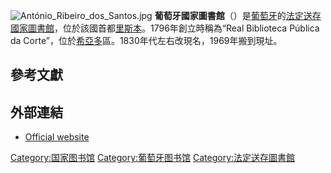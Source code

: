 {{infobox library
| library_name       = 葡萄牙國家圖書館<br>{{Lang|pt|Biblioteca Nacional de Portugal}}
| library_logo       =[[File:Biblioteca_Nacional_de_Portugal_-_logo.png|180px]]
| image              = Biblioteca Nacional de Portugal, Lisboa.jpg
| caption            = 葡萄牙國家圖書館
| country            = {{POR}}
| type               = [[國家圖書館|國家圖書館]]
| scope              =
| established        = 1796年2月29日<ref>Real Biblioteca Pública da Corte</ref>
| ref_legal_mandate  = [http://dre.pt/pdf1sdip/2012/03/06200/0146701468.pdf Lei Orgânica da BNP]
| location           = [[里斯本|里斯本]]
| coordinates        = {{Coord|38|45|4.17|N|9|9|7.89|W|display=inline,title}}
| items_collected    =
| collection_size    = 300萬<ref>{{cite web  |url=http://www.bnportugal.pt/index.php?option=com_content&view=article&id=98&Itemid=100&lang=en|title=General collection |publisher=www.bnportugal.pt |accessdate=12 February 2011}}</ref>
| criteria           =
| legal_deposit      = 是<ref>{{cite web  |url=http://www.bnportugal.pt/index.php?option=com_content&view=article&id=153&Itemid=63&lang=en |title=Legal Deposit |publisher=www.bnportugal.pt |accessdate=12 February 2011}}</ref>
| req_to_access      = 必須年滿十八歲且有讀書卡<ref>{{cite web  |url=http://www.bnportugal.pt/images/stories/servicos/documentos/Regulamentos/reggeralacesso2.pdf|title= General Access Regulations|publisher=www.bnportugal.pt |accessdate=12 February 2011}}</ref>
| annual_circulation =
| pop_served         = 564 657（里斯本）<ref name="igeo">{{Cite web | title =UMA POPULAÇÃO QUE SE URBANIZA, Uma avaliação recente - Cidades, 2004 | url =http://www.igeo.pt/atlas/Cap2/Cap2d_2.html | accessdate =20 April 2010 | publisher =Instituto Geográfico Português | archive-url =https://web.archive.org/web/20070927101941/http://www.igeo.pt/atlas/Cap2/Cap2d_2.html | archive-date =2007-09-27 | dead-url =yes }}</ref>
| members            =
| budget             =
| director           = Inês Cordeiro
| num_employees      =
| website            = [https://web.archive.org/web/20100603113533/http://www.bnportugal.pt/ www.bnportugal.pt]
| phone_num          = (351) 21 798 20 00
| references         =
}}
[[File:António_Ribeiro_dos_Santos.jpg|thumb]]
'''葡萄牙國家圖書館'''（'''{{lang|pt|Biblioteca Nacional de Portugal}}'''）是[[葡萄牙|葡萄牙]]的[[法定送存|法定送存]][[國家圖書館|國家圖書館]]，位於該國首都[[里斯本|里斯本]]。1796年創立時稱為“Real Biblioteca Pública da Corte”，位於[[希亞多|希亞多]]區。1830年代左右改現名，1969年搬到現址。

== 參考文獻==
{{reflist}}

==外部連結==
*[https://web.archive.org/web/20100603113533/http://www.bnportugal.pt/ Official website]

{{欧洲题目|国家图书馆}}
{{Authority control}}
[[Category:国家图书馆|Category:国家图书馆]]
[[Category:葡萄牙图书馆|Category:葡萄牙图书馆]]
[[Category:法定送存圖書館|Category:法定送存圖書館]]